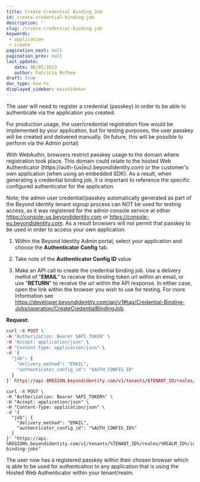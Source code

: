```yaml
---
title: Create Credential Binding Job
id: create-credential-binding-job
description: ''
slug: /create-credential-binding-job 
keywords: 
 - application
 - create
pagination_next: null
pagination_prev: null
last_update: 
   date: 06/01/2023
   author: Patricia McPhee
draft: true
doc_type: how-to
displayed_sidebar: mainSidebar
---
```


The user will need to register a credential (passkey) in order to be able to authenticate via the application you created. 

For production usage, the user/credential registration flow would be implemented by your application, but for testing purposes, the user passkey will be created and delivered manually. (In future, this will be possible to perform via the Admin portal)

With WebAuthn, browsers restrict passkey usage to the domain where registration took place. This domain could relate to the hosted Web Authenticator (https://auth-{us|eu}.beyondidentity.com) or the customer's own application (when using an embedded SDK). As a result, when generating a credential binding job, it is important to reference the specific configured authenticator for the application.

Note; the admin user credential/passkey automatically generated as part of the Beyond Identity tenant signup process can NOT be used for testing access, as it was registered for the admin console service at either https://console-us.beyondidentity.com or https://console-eu.beyondidentity.com. As a result browsers will not permit that passkey to be used in order to access your own application.

1. Within the Beyond Identity Admin portal, select your application and choose the **Authenticator Config** tab.

2. Take note of the **Authenticator Config ID** value

3. Make an API call to create the credential binding job. Use a delivery methd of "**EMAIL**" to receive the binding token url within an email, or use "**RETURN**" to receive the url within the API response. In either case, open the link within the browser you wish to use for testing. For more information see https://developer.beyondidentity.com/api/v1#tag/Credential-Binding-Jobs/operation/CreateCredentialBindingJob.

**Request:**

```mac tab
curl -X POST \
-H "Authorization: Bearer $API_TOKEN" \
-H "Accept: application/json" \
-H "Content-Type: application/json" \
-d '{
  "job": {
    "delivery_method": "EMAIL",
    "authenticator_config_id": "$AUTH_CONFIG_ID"
  }
}' https://api-$REGION.beyondidentity.com/v1/tenants/$TENANT_ID/realms/$REALM_ID/identities/$IDENTITY_ID/credential-binding-jobs
```
```win tab
curl -X POST \
-H "Authorization: Bearer %API_TOKEN%" \
-H "Accept: application/json" \
-H "Content-Type: application/json" \
-d '{
  "job": {
    "delivery_method": "EMAIL",
    "authenticator_config_id": "%AUTH_CONFIG_ID%"
  }
}' "https://api-%REGION%.beyondidentity.com/v1/tenants/%TENANT_ID%/realms/%REALM_ID%/identities/%IDENTITY_ID%/credential-binding-jobs"
```


 The user now has a registered passkey within their chosen browser which is able to be used for authentcation to any application that is using the Hosted Web Authenticator within your tenant/realm.